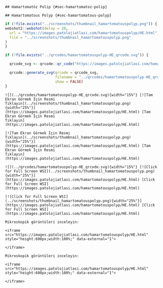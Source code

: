 

```asis
## Hamartomatöz Polip {#sec-hamartomatoz-polip}
```

```asis
## Hamartomatous Polyp {#sec-hamartomatous-polyp}
```


```r
if (!file.exists("../screenshots/thumbnail_hamartomatouspolyp.png")) {
webshot2::webshot(delay = 20,
  url = "https://images.patolojiatlasi.com/hamartomatouspolyp/HE.html",
  file = "../screenshots/thumbnail_hamartomatouspolyp.png"
)
}
```



```r
if (!file.exists("../qrcodes/hamartomatouspolyp-HE_qrcode.svg")) {

  qrcode_svg <- qrcode::qr_code("https://images.patolojiatlasi.com/hamartomatouspolyp/HE.html")

  qrcode::generate_svg(qrcode = qrcode_svg,
                       filename = "../qrcodes/hamartomatouspolyp-HE_qrcode.svg",
                       show = FALSE)
}
```


 




:::: {.content-visible when-format="pdf"}


```asis

![](../qrcodes/hamartomatouspolyp-HE_qrcode.svg){width="15%"} [![Tam Ekran Görmek İçin Resmi
Tıklayın](../screenshots/thumbnail_hamartomatouspolyp.png){width="25%"}](https://images.patolojiatlasi.com/hamartomatouspolyp/HE.html) [Tam Ekran Görmek İçin Resmi
Tıklayın](https://images.patolojiatlasi.com/hamartomatouspolyp/HE.html)
```



::::




:::: {.content-hidden when-format="pdf"}


```asis

[![Tam Ekran Görmek İçin Resmi
Tıklayın](../screenshots/thumbnail_hamartomatouspolyp.png){width="25%"}](https://images.patolojiatlasi.com/hamartomatouspolyp/HE.html) [Tam Ekran Görmek İçin Resmi
Tıklayın](https://images.patolojiatlasi.com/hamartomatouspolyp/HE.html)
```



::::


:::: {.content-visible when-format="pdf"}


```asis

![](../qrcodes/hamartomatouspolyp-HE_qrcode.svg){width="15%"} [![Click for Full Screen WSI](../screenshots/thumbnail_hamartomatouspolyp.png){width="25%"}](https://images.patolojiatlasi.com/hamartomatouspolyp/HE.html) [Click for Full Screen WSI](https://images.patolojiatlasi.com/hamartomatouspolyp/HE.html)
```



::::




:::: {.content-hidden when-format="pdf"}


```asis

[![Click for Full Screen WSI](../screenshots/thumbnail_hamartomatouspolyp.png){width="25%"}](https://images.patolojiatlasi.com/hamartomatouspolyp/HE.html) [Click for Full Screen WSI](https://images.patolojiatlasi.com/hamartomatouspolyp/HE.html)
```



::::









```asis

Mikroskopik görüntüleri inceleyin:

<iframe src="https://images.patolojiatlasi.com/hamartomatouspolyp/HE.html" style="height:600px;width:100%;" data-external="1">

</iframe>
```



```asis

Mikroskopik görüntüleri inceleyin:

<iframe src="https://images.patolojiatlasi.com/hamartomatouspolyp/HE.html" style="height:600px;width:100%;" data-external="1">

</iframe>
```





